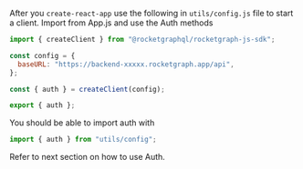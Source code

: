 After you `create-react-app` use the following in `utils/config.js` file to start a client.
Import from App.js and use the Auth methods


```js
import { createClient } from "@rocketgraphql/rocketgraph-js-sdk";

const config = {
  baseURL: "https://backend-xxxxx.rocketgraph.app/api",
};

const { auth } = createClient(config);

export { auth };
```


You should be able to import auth with

```js
import { auth } from "utils/config";
```

Refer to next section on how to use Auth.